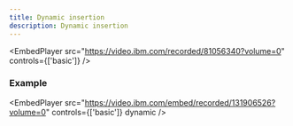 ```yaml
---
title: Dynamic insertion
description: Dynamic insertion
---
```



<EmbedPlayer
  src="https://video.ibm.com/recorded/81056340?volume=0"
  controls={['basic']}
/>

### Example

<EmbedPlayer
  src="https://video.ibm.com/embed/recorded/131906526?volume=0"
  controls={['basic']}
  dynamic
/>
